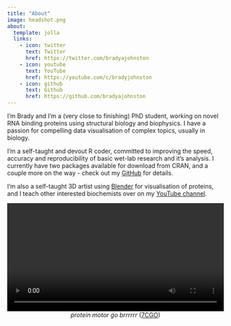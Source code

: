 ```yaml
---
title: "About"
image: headshot.png
about:
  template: jolla
  links:
    - icon: twitter
      text: Twitter
      href: https://twitter.com/bradyajohnston
    - icon: youtube
      text: YouTube
      href: https://youtube.com/c/bradyjohnston
    - icon: github
      text: Github
      href: https://github.com/bradyajohnston
---
```


I'm Brady and I'm a (very close to finishing) PhD student, working on novel RNA binding proteins using structural biology and biophysics.
I have a passion for compelling data visualisation of complex topics, usually in biology.

I'm a self-taught and devout R coder, committed to improving the speed, accuracy and reproducibility of basic wet-lab research and it's analysis.
I currently have two packages available for download from CRAN, and a couple more on the way - check out my [GitHub](https://github.com/bradyajohnston) for details.

I'm also a self-taught 3D artist using [Blender](https://blender.org) for visualisation of proteins, and I teach other interested biochemists over on my [YouTube channel](https://youtube.com/c/bradyjohnston).

<video width="100%"  autoplay loop>

<source src="https://thumbs.gfycat.com/JointSlimyAidi-mobile.mp4" type="video/mp4">

</video>

<center>
*protein motor go brrrrrr* ([7CGO](https://www.ebi.ac.uk/pdbe/entry/pdb/7cgo))
</center>